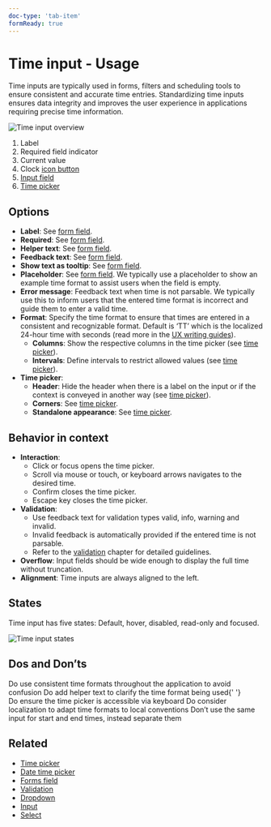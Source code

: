 ```yaml
---
doc-type: 'tab-item'
formReady: true
---
```



# Time input - Usage

Time inputs are typically used in forms, filters and scheduling tools to ensure consistent and accurate time entries. Standardizing time inputs ensures data integrity and improves the user experience in applications requiring precise time information.

![Time input overview](https://www.figma.com/design/wEptRgAezDU1z80Cn3eZ0o/iX-Documentation-illustrations?node-id=5647-1381&t=X5f645XuQl3ZV8XD-4)

1. Label
2. Required field indicator
3. Current value
4. Clock [icon button](../icon-button)
5. [Input field](../input)
6. [Time picker](../time-picker)

## Options

- **Label**: See [form field](../forms-field).
- **Required**: See [form field](../forms-field).
- **Helper text**: See [form field](../forms-field).
- **Feedback text**: See [form field](../forms-field).
- **Show text as tooltip**: See [form field](../forms-field).
- **Placeholder**: See [form field](../forms-field). We typically use a placeholder to show an example time format to assist users when the field is empty.
- **Error message**: Feedback text when time is not parsable. We typically use this to inform users that the entered time format is incorrect and guide them to enter a valid time.
- **Format**: Specify the time format to ensure that times are entered in a consistent and recognizable format. Default is ‘TT’ which is the localized 24-hour time with seconds (read more in the [UX writing guides](./../../guidelines/language/writing-style-guide-getting-started)).
  - **Columns**: Show the respective columns in the time picker (see [time picker](../time-picker)).
  - **Intervals**: Define intervals to restrict allowed values (see [time picker](../time-picker)).
- **Time picker**:
  - **Header**: Hide the header when there is a label on the input or if the context is conveyed in another way (see [time picker](../time-picker)).
  - **Corners**: See [time picker](../time-picker).
  - **Standalone appearance**: See [time picker](../time-picker).

## Behavior in context

- **Interaction**:
  - Click or focus opens the time picker.
  - Scroll via mouse or touch, or keyboard arrows navigates to the desired time.
  - Confirm closes the time picker.
  - Escape key closes the time picker.
- **Validation**:
  - Use feedback text for validation types valid, info, warning and invalid.
  - Invalid feedback is automatically provided if the entered time is not parsable.
  - Refer to the [validation](../forms-validation) chapter for detailed guidelines.
- **Overflow**: Input fields should be wide enough to display the full time without truncation.
- **Alignment**: Time inputs are always aligned to the left.

## States

Time input has five states: Default, hover, disabled, read-only and focused.

![Time input states](https://www.figma.com/design/wEptRgAezDU1z80Cn3eZ0o/iX-Pattern-Illustrations?node-id=3989-2545&t=ADQCetGKOEH1WG2r-4)

## Dos and Don’ts

<DoAndDont>
  <DoAndDont.Do>
    <DoAndDont.Item>
      Do use consistent time formats throughout the application to avoid
      confusion
    </DoAndDont.Item>
    <DoAndDont.Item>
      Do add helper text to clarify the time format being used{' '}
    </DoAndDont.Item>
    <DoAndDont.Item>
      Do ensure the time picker is accessible via keyboard
    </DoAndDont.Item>
    <DoAndDont.Item>
      Do consider localization to adapt time formats to local conventions
    </DoAndDont.Item>
  </DoAndDont.Do>
  <DoAndDont.Dont>
    <DoAndDont.Item>
      Don’t use the same input for start and end times, instead separate them
    </DoAndDont.Item>
  </DoAndDont.Dont>
</DoAndDont>

## Related

- [Time picker](../time-picker)
- [Date time picker](../date-time-picker)
- [Forms field](../forms-field)
- [Validation](../forms-validation)
- [Dropdown](../dropdown)
- [Input](../input)
- [Select](../select)
